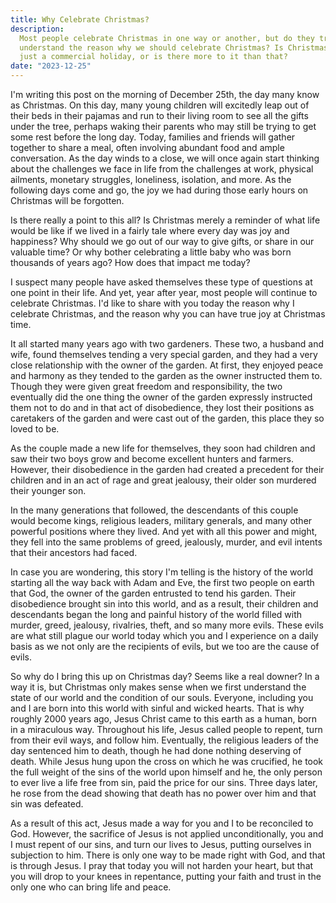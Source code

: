 ```yaml
---
title: Why Celebrate Christmas?
description:
  Most people celebrate Christmas in one way or another, but do they truly
  understand the reason why we should celebrate Christmas? Is Christmas
  just a commercial holiday, or is there more to it than that?
date: "2023-12-25"
---
```


I'm writing this post on the morning of December 25th, the day many know as
Christmas. On this day, many young children will excitedly leap out of
their beds in their pajamas and run to their living room to see all the
gifts under the tree, perhaps waking their parents who may still be trying
to get some rest before the long day. Today, families and friends will
gather together to share a meal, often involving abundant food and ample
conversation. As the day winds to a close, we will once again start
thinking about the challenges we face in life from the challenges at work,
physical ailments, monetary struggles, loneliness, isolation, and more. As
the following days come and go, the joy we had during those early hours on
Christmas will be forgotten.

Is there really a point to this all? Is Christmas merely a reminder of what
life would be like if we lived in a fairly tale where every day was joy and
happiness? Why should we go out of our way to give gifts, or share in our
valuable time? Or why bother celebrating a little baby who was born
thousands of years ago? How does that impact me today?

I suspect many people have asked themselves these type of questions at one
point in their life. And yet, year after year, most people will continue to
celebrate Christmas. I'd like to share with you today the reason why I
celebrate Christmas, and the reason why you can have true joy at Christmas
time.

It all started many years ago with two gardeners. These two, a husband and
wife, found themselves tending a very special garden, and they had a very
close relationship with the owner of the garden. At first, they enjoyed
peace and harmony as they tended to the garden as the owner instructed them
to. Though they were given great freedom and responsibility, the two
eventually did the one thing the owner of the garden expressly instructed
them not to do and in that act of disobedience, they lost their positions
as caretakers of the garden and were cast out of the garden, this place
they so loved to be.

As the couple made a new life for themselves, they soon had children and
saw their two boys grow and become excellent hunters and farmers. However,
their disobedience in the garden had created a precedent for their children
and in an act of rage and great jealousy, their older son murdered their
younger son.

In the many generations that followed, the descendants of this couple would
become kings, religious leaders, military generals, and many other powerful
positions where they lived. And yet with all this power and might, they
fell into the same problems of greed, jealously, murder, and evil intents
that their ancestors had faced.

In case you are wondering, this story I'm telling is the history of the
world starting all the way back with Adam and Eve, the first two people on
earth that God, the owner of the garden entrusted to tend his garden. Their
disobedience brought sin into this world, and as a result, their children
and descendants began the long and painful history of the world filled with
murder, greed, jealousy, rivalries, theft, and so many more evils. These
evils are what still plague our world today which you and I experience on a
daily basis as we not only are the recipients of evils, but we too are the
cause of evils.

So why do I bring this up on Christmas day? Seems like a real downer? In a
way it is, but Christmas only makes sense when we first understand the
state of our world and the condition of our souls. Everyone, including you
and I are born into this world with sinful and wicked hearts. That is why
roughly 2000 years ago, Jesus Christ came to this earth as a human, born in
a miraculous way. Throughout his life, Jesus called people to repent, turn
from their evil ways, and follow him. Eventually, the religious leaders of
the day sentenced him to death, though he had done nothing deserving of
death. While Jesus hung upon the cross on which he was crucified, he took
the full weight of the sins of the world upon himself and he, the only
person to ever live a life free from sin, paid the price for our sins.
Three days later, he rose from the dead showing that death has no power
over him and that sin was defeated.

As a result of this act, Jesus made a way for you and I to be reconciled to
God. However, the sacrifice of Jesus is not applied unconditionally, you
and I must repent of our sins, and turn our lives to Jesus, putting
ourselves in subjection to him. There is only one way to be made right with
God, and that is through Jesus. I pray that today you will not harden your
heart, but that you will drop to your knees in repentance, putting your
faith and trust in the only one who can bring life and peace.
